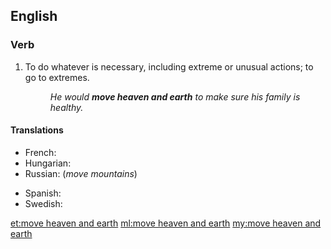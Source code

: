 ==English==

===Verb===
{{head|en|verb|head=[[move]] [[heaven]] [[and]] [[earth]]}}

# {{context|idiomatic|lang=en}} To do whatever is necessary, including extreme or unusual actions; to go to extremes.
#: ''He would '''move heaven and earth''' to make sure his family is healthy.''

====Translations====
{{trans-top|to go to extreme lengths}}
* French: {{t+|fr|remuer ciel et terre}}
* Hungarian: {{t|hu|eget-földet megmozgat}}
* Russian: {{t|ru|свернуть горы|tr=svernútʹ góry}} (''move mountains'') {{g|pf}}
{{trans-mid}}
* Spanish: {{t|es|mover cielo y tierra}}
* Swedish: {{t|sv|röra upp himmel och jord}}
{{trans-bottom}}

[[et:move heaven and earth]]
[[ml:move heaven and earth]]
[[my:move heaven and earth]]